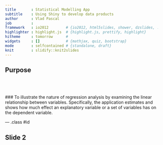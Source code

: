 ```yaml
---
title       : Statistical Modelling App
subtitle    : Using Shiny to develop data products
author      : Vlad Pascal
job         : 
framework   : io2012        # {io2012, html5slides, shower, dzslides, ...}
highlighter : highlight.js  # {highlight.js, prettify, highlight}
hitheme     : tomorrow      # 
widgets     : []            # {mathjax, quiz, bootstrap}
mode        : selfcontained # {standalone, draft}
knit        : slidify::knit2slides
---
```


## Purpose
<br/>
<br><br/>
### To illustrate the nature of regression analysis by examining the linear relationship between variables. Specifically, the application estimates and shows how much effect an explanatory variable or a set of variables has on the dependent variable.



--- .class #id 

## Slide 2




